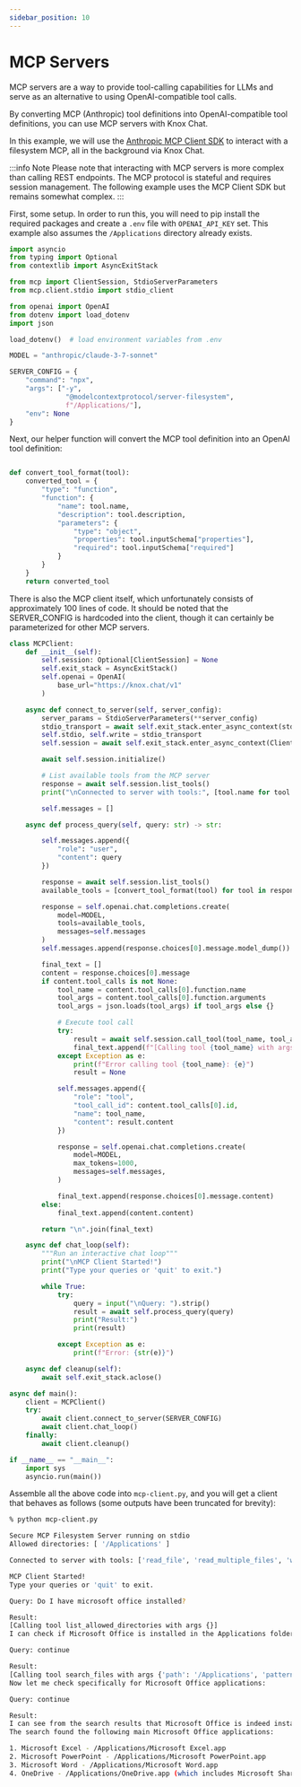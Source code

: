 ```yaml
---
sidebar_position: 10
---
```


# MCP Servers

MCP servers are a way to provide tool-calling capabilities for LLMs and serve as an alternative to using OpenAI-compatible tool calls.

By converting MCP (Anthropic) tool definitions into OpenAI-compatible tool definitions, you can use MCP servers with Knox Chat.

In this example, we will use the [Anthropic MCP Client SDK](https://github.com/modelcontextprotocol/python-sdk?tab=readme-ov-file#writing-mcp-clients) to interact with a filesystem MCP, all in the background via Knox Chat.

:::info Note
Please note that interacting with MCP servers is more complex than calling REST endpoints. The MCP protocol is stateful and requires session management. The following example uses the MCP Client SDK but remains somewhat complex.
:::

First, some setup. In order to run this, you will need to pip install the required packages and create a `.env` file with `OPENAI_API_KEY` set. This example also assumes the `/Applications` directory already exists.

```python
import asyncio
from typing import Optional
from contextlib import AsyncExitStack

from mcp import ClientSession, StdioServerParameters
from mcp.client.stdio import stdio_client

from openai import OpenAI
from dotenv import load_dotenv
import json

load_dotenv()  # load environment variables from .env

MODEL = "anthropic/claude-3-7-sonnet"

SERVER_CONFIG = {
    "command": "npx",
    "args": ["-y",
              "@modelcontextprotocol/server-filesystem",
              f"/Applications/"],
    "env": None
}
```

Next, our helper function will convert the MCP tool definition into an OpenAI tool definition:

```python

def convert_tool_format(tool):
    converted_tool = {
        "type": "function",
        "function": {
            "name": tool.name,
            "description": tool.description,
            "parameters": {
                "type": "object",
                "properties": tool.inputSchema["properties"],
                "required": tool.inputSchema["required"]
            }
        }
    }
    return converted_tool

```
There is also the MCP client itself, which unfortunately consists of approximately 100 lines of code. It should be noted that the SERVER_CONFIG is hardcoded into the client, though it can certainly be parameterized for other MCP servers.

```python
class MCPClient:
    def __init__(self):
        self.session: Optional[ClientSession] = None
        self.exit_stack = AsyncExitStack()
        self.openai = OpenAI(
            base_url="https://knox.chat/v1"
        )

    async def connect_to_server(self, server_config):
        server_params = StdioServerParameters(**server_config)
        stdio_transport = await self.exit_stack.enter_async_context(stdio_client(server_params))
        self.stdio, self.write = stdio_transport
        self.session = await self.exit_stack.enter_async_context(ClientSession(self.stdio, self.write))

        await self.session.initialize()

        # List available tools from the MCP server
        response = await self.session.list_tools()
        print("\nConnected to server with tools:", [tool.name for tool in response.tools])

        self.messages = []

    async def process_query(self, query: str) -> str:

        self.messages.append({
            "role": "user",
            "content": query
        })

        response = await self.session.list_tools()
        available_tools = [convert_tool_format(tool) for tool in response.tools]

        response = self.openai.chat.completions.create(
            model=MODEL,
            tools=available_tools,
            messages=self.messages
        )
        self.messages.append(response.choices[0].message.model_dump())

        final_text = []
        content = response.choices[0].message
        if content.tool_calls is not None:
            tool_name = content.tool_calls[0].function.name
            tool_args = content.tool_calls[0].function.arguments
            tool_args = json.loads(tool_args) if tool_args else {}

            # Execute tool call
            try:
                result = await self.session.call_tool(tool_name, tool_args)
                final_text.append(f"[Calling tool {tool_name} with args {tool_args}]")
            except Exception as e:
                print(f"Error calling tool {tool_name}: {e}")
                result = None

            self.messages.append({
                "role": "tool",
                "tool_call_id": content.tool_calls[0].id,
                "name": tool_name,
                "content": result.content
            })

            response = self.openai.chat.completions.create(
                model=MODEL,
                max_tokens=1000,
                messages=self.messages,
            )

            final_text.append(response.choices[0].message.content)
        else:
            final_text.append(content.content)

        return "\n".join(final_text)

    async def chat_loop(self):
        """Run an interactive chat loop"""
        print("\nMCP Client Started!")
        print("Type your queries or 'quit' to exit.")

        while True:
            try:
                query = input("\nQuery: ").strip()
                result = await self.process_query(query)
                print("Result:")
                print(result)

            except Exception as e:
                print(f"Error: {str(e)}")

    async def cleanup(self):
        await self.exit_stack.aclose()

async def main():
    client = MCPClient()
    try:
        await client.connect_to_server(SERVER_CONFIG)
        await client.chat_loop()
    finally:
        await client.cleanup()

if __name__ == "__main__":
    import sys
    asyncio.run(main())
```

Assemble all the above code into `mcp-client.py`, and you will get a client that behaves as follows (some outputs have been truncated for brevity):

```bash
% python mcp-client.py

Secure MCP Filesystem Server running on stdio
Allowed directories: [ '/Applications' ]

Connected to server with tools: ['read_file', 'read_multiple_files', 'write_file'...]

MCP Client Started!
Type your queries or 'quit' to exit.

Query: Do I have microsoft office installed?

Result:
[Calling tool list_allowed_directories with args {}]
I can check if Microsoft Office is installed in the Applications folder:

Query: continue

Result:
[Calling tool search_files with args {'path': '/Applications', 'pattern': 'Microsoft'}]
Now let me check specifically for Microsoft Office applications:

Query: continue

Result:
I can see from the search results that Microsoft Office is indeed installed on your system.
The search found the following main Microsoft Office applications:

1. Microsoft Excel - /Applications/Microsoft Excel.app
2. Microsoft PowerPoint - /Applications/Microsoft PowerPoint.app
3. Microsoft Word - /Applications/Microsoft Word.app
4. OneDrive - /Applications/OneDrive.app (which includes Microsoft SharePoint integration)
```